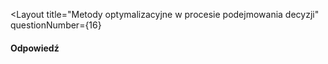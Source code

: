 
<Layout
  title="Metody optymalizacyjne w procesie podejmowania decyzji"
  questionNumber={16}
>
#### Odpowiedź
</Layout>